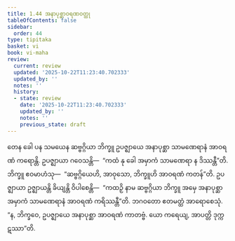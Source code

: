 ```yaml
---
title: 1.44 အနာပုစ္ဆာဝရဏဝတ္ထု
tableOfContents: false
sidebar:
  order: 44
type: tipitaka
basket: vi
book: vi-maha
review:
  current: review
  updated: '2025-10-22T11:23:40.702333'
  updated_by: ''
  notes: ''
  history:
  - state: review
    date: '2025-10-22T11:23:40.702333'
    updated_by: ''
    notes: ''
    previous_state: draft
---
```



<ReviewStatus review={frontmatter.review} showDetails={true} />

<HypothesisAnnotation frontmatter={frontmatter} />

<DynamicBreadcrumb />

<Division number="108" book="vi-maha" e="ch" v="3" p="118">

<Paragraph number="479" book="vi-maha">
တေန ခေါ ပန သမယေန ဆဗ္ဗဂ္ဂိယာ ဘိက္ခူ ဥပဇ္ဈာယေ အနာပုစ္ဆာ သာမဏေရာနံ အာဝရဏံ ကရောန္တိ. ဥပဇ္ဈာယာ ဂဝေသန္တိ—  “ကထံ နု ခေါ အမှာကံ သာမဏေရာ န ဒိဿန္တီ”တိ. ဘိက္ခူ ဧဝမာဟံသု—  “ဆဗ္ဗဂ္ဂိယေဟိ, အာဝုသော, ဘိက္ခူဟိ အာဝရဏံ ကတန်”တိ. ဥပဇ္ဈာယာ ဥဇ္ဈာယန္တိ ခိယျန္တိ ဝိပါစေန္တိ—  “ကထဉှိ နာမ ဆဗ္ဗဂ္ဂိယာ ဘိက္ခူ အမှေ အနာပုစ္ဆာ အမှာကံ သာမဏေရာနံ အာဝရဏံ ကရိဿန္တီ”တိ. ဘဂဝတော ဧတမတ္ထံ အာရောစေသုံ. “န, ဘိက္ခဝေ, ဥပဇ္ဈာယေ အနာပုစ္ဆာ အာဝရဏံ ကာတဗ္ဗံ. ယော ကရေယျ, အာပတ္တိ ဒုက္ကဋဿာ”တိ.
</Paragraph>
</Division>